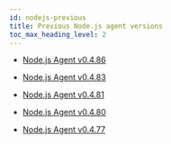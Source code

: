 ```yaml
---
id: nodejs-previous
title: Previous Node.js agent versions
toc_max_heading_level: 2
---
```


- [Node.js Agent v0.4.86](nodejs-0_4_86)

- [Node.js Agent v0.4.83](nodejs-0_4_83)

- [Node.js Agent v0.4.81](nodejs-0_4_81)

- [Node.js Agent v0.4.80](nodejs-0_4_80)

- [Node.js Agent v0.4.77](nodejs-0_4_77)
